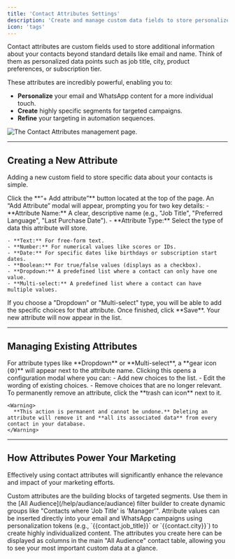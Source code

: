 ```yaml
---
title: 'Contact Attributes Settings'
description: 'Create and manage custom data fields to store personalized information about your contacts.'
icon: 'tags'
---
```


Contact attributes are custom fields used to store additional information about your contacts beyond standard details like email and name. Think of them as personalized data points such as job title, city, product preferences, or subscription tier.

These attributes are incredibly powerful, enabling you to:
- **Personalize** your email and WhatsApp content for a more individual touch.
- **Create** highly specific segments for targeted campaigns.
- **Refine** your targeting in automation sequences.

![The Contact Attributes management page.](https://sgp1.digitaloceanspaces.com/whatsera/61c40f6a-f5f9-4d49-b86a-482a2c9cfe00_attribute.png)

---

## Creating a New Attribute

Adding a new custom field to store specific data about your contacts is simple.

<Steps>
<Step title="1. Open the 'Add Attribute' Modal">
Click the **“+ Add attribute”** button located at the top of the page.
</Step>

<Step title="2. Define Your Attribute">
An “Add Attribute” modal will appear, prompting you for two key details:
- **Attribute Name:** A clear, descriptive name (e.g., "Job Title", "Preferred Language", "Last Purchase Date").
- **Attribute Type:** Select the type of data this attribute will store.

    - **Text:** For free-form text.
    - **Number:** For numerical values like scores or IDs.
    - **Date:** For specific dates like birthdays or subscription start dates.
    - **Boolean:** For true/false values (displays as a checkbox).
    - **Dropdown:** A predefined list where a contact can only have one value.
    - **Multi-select:** A predefined list where a contact can have multiple values.
</Step>

<Step title="3. Configure and Save">
If you choose a "Dropdown" or "Multi-select" type, you will be able to add the specific choices for that attribute. Once finished, click **Save**. Your new attribute will now appear in the list.
</Step>
</Steps>

---

## Managing Existing Attributes

<AccordionGroup>
  <Accordion title="Editing Options for Multi-Select Attributes (⚙️)">
    For attribute types like **Dropdown** or **Multi-select**, a **gear icon (⚙️)** will appear next to the attribute name. Clicking this opens a configuration modal where you can:
    - Add new choices to the list.
    - Edit the wording of existing choices.
    - Remove choices that are no longer relevant.
  </Accordion>
  <Accordion title="Deleting Attributes (🗑️)">
    To permanently remove an attribute, click the **trash can icon** next to it.

    <Warning>
      **This action is permanent and cannot be undone.** Deleting an attribute will remove it and **all its associated data** from every contact in your database.
    </Warning>
  </Accordion>
</AccordionGroup>

---

## How Attributes Power Your Marketing

Effectively using contact attributes will significantly enhance the relevance and impact of your marketing efforts.

<CardGroup>
  <Card title="Powering Segmentation" icon="filter">
    Custom attributes are the building blocks of targeted segments. Use them in the [All Audience](/help/audiance/audiance) filter builder to create dynamic groups like "Contacts where 'Job Title' is 'Manager'".
  </Card>
  <Card title="Personalizing Campaigns" icon="wand-magic-sparkles">
    Attribute values can be inserted directly into your email and WhatsApp campaigns using personalization tokens (e.g., `{{contact.job_title}}` or `{{contact.city}}`) to create highly individualized content.
  </Card>
  <Card title="Customizing Your View" icon="table-columns">
    The attributes you create here can be displayed as columns in the main "All Audience" contact table, allowing you to see your most important custom data at a glance.
  </Card>
</CardGroup>
